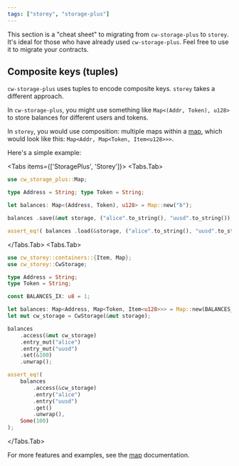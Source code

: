```yaml
---
tags: ["storey", "storage-plus"]
---
```



This section is a "cheat sheet" to migrating from `cw-storage-plus` to `storey`. It's ideal for
those who have already used `cw-storage-plus`. Feel free to use it to migrate your contracts.

## Composite keys (tuples)

`cw-storage-plus` uses tuples to encode composite keys. `storey` takes a different approach.

In `cw-storage-plus`, you might use something like `Map<(Addr, Token), u128>` to store balances for
different users and tokens.

In `storey`, you would use composition: multiple maps within a [map], which would look like this:
`Map<Addr, Map<Token, Item<u128>>>`.

Here's a simple example:

<Tabs items={['StoragePlus', 'Storey']}>
  <Tabs.Tab>
```rust template="storage"
use cw_storage_plus::Map;

type Address = String; type Token = String;

let balances: Map<(Address, Token), u128> = Map::new("b");

balances .save(&mut storage, ("alice".to_string(), "uusd".to_string()), &100) .unwrap();

assert_eq!( balances .load(&storage, ("alice".to_string(), "uusd".to_string())) .unwrap(), 100 );

````

  </Tabs.Tab>
  <Tabs.Tab>

```rust template="storage"
use cw_storey::containers::{Item, Map};
use cw_storey::CwStorage;

type Address = String;
type Token = String;

const BALANCES_IX: u8 = 1;

let balances: Map<Address, Map<Token, Item<u128>>> = Map::new(BALANCES_IX);
let mut cw_storage = CwStorage(&mut storage);

balances
    .access(&mut cw_storage)
    .entry_mut("alice")
    .entry_mut("uusd")
    .set(&100)
    .unwrap();

assert_eq!(
    balances
        .access(&cw_storage)
        .entry("alice")
        .entry("uusd")
        .get()
        .unwrap(),
    Some(100)
);
````

  </Tabs.Tab>
</Tabs>

For more features and examples, see the [map] documentation.

[map]: /storey/containers/map
